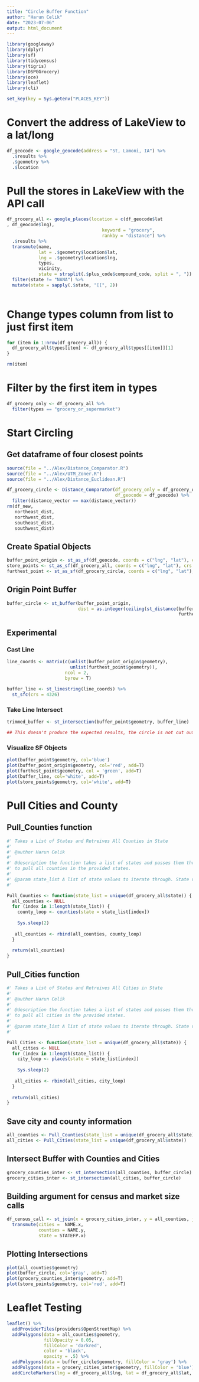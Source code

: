 ```yaml
---
title: "Circle Buffer Function"
author: "Harun Celik"
date: "2023-07-06"
output: html_document
---
```


```r
library(googleway)
library(dplyr)
library(sf)
library(tidycensus)
library(tigris)
library(DSPGGrocery)
library(oce)
library(leaflet)
library(cli)
```

```r
set_key(key = Sys.getenv("PLACES_KEY"))
```

# Convert the address of LakeView to a lat/long 
```r
df_geocode <- google_geocode(address = "St, Lamoni, IA") %>%
  .$results %>%
  .$geometry %>%
  .$location
```

# Pull the stores in LakeView with the API call
```r
df_grocery_all <- google_places(location = c(df_geocode$lat
, df_geocode$lng), 
                                    keyword = "grocery", 
                                    rankby = "distance") %>%
  .$results %>%
  transmute(name, 
            lat = .$geometry$location$lat, 
            lng = .$geometry$location$lng, 
            types,
            vicinity,
            state = strsplit(.$plus_code$compound_code, split = ", ")) %>%
  filter(state != "NANA") %>%
  mutate(state = sapply(.$state, "[[", 2))
  
```

# Change types column from list to just first item
```r
for (item in 1:nrow(df_grocery_all)) {
  df_grocery_all$types[item] <- df_grocery_all$types[[item]][1]
}

rm(item)
```

# Filter by the first item in types
```r
df_grocery_only <- df_grocery_all %>%
  filter(types == "grocery_or_supermarket")
```

# Start Circling

## Get dataframe of four closest points
```r
source(file = "../Alex/Distance_Comparator.R")
source(file = "../Alex/UTM_Zoner.R")
source(file = "../Alex/Distance_Euclidean.R")

df_grocery_circle <- Distance_Comparator(df_grocery_only = df_grocery_only,
                                         df_geocode = df_geocode) %>%
  filter(distance_vector == max(distance_vector))
rm(df_new,
   northeast_dist, 
   northwest_dist,
   southeast_dist,
   southwest_dist)
```

## Create Spatial Objects
```r
buffer_point_origin <- st_as_sf(df_geocode, coords = c("lng", "lat"), crs = "NAD83")
store_points <- st_as_sf(df_grocery_all, coords = c("lng", "lat"), crs = "NAD83")
furthest_point <- st_as_sf(df_grocery_circle, coords = c("lng", "lat"), crs = "NAD83")
```

## Origin Point Buffer
```r
buffer_circle <- st_buffer(buffer_point_origin, 
                           dist = as.integer(ceiling(st_distance(buffer_point_origin$geometry,
                                                                 furthest_point$geometry))))
```

## Experimental
### Cast Line
```r
line_coords <- matrix(c(unlist(buffer_point_origin$geometry), 
                        unlist(furthest_point$geometry)), 
                      ncol = 2, 
                      byrow = T)
  
buffer_line <- st_linestring(line_coords) %>%
  st_sfc(crs = 4326)
```

### Take Line Intersect
```r
trimmed_buffer <- st_intersection(buffer_point$geometry, buffer_line)

## This doesn't produce the expected results, the circle is not cut out by the distance of the line. A better option is just to use the st_distance() function and set that as the argument for the circle buffer.
```

### Visualize SF Objects
```r
plot(buffer_point$geometry, col='blue')
plot(buffer_point_origin$geometry, col='red', add=T)
plot(furthest_point$geometry, col = 'green', add=T)
plot(buffer_line, col='white', add=T)
plot(store_points$geometry, col='white', add=T)
```


# Pull Cities and County
## Pull_Counties function
```r
#' Takes a List of States and Retreives All Counties in State
#' 
#' @author Harun Celik
#'
#' @description the function takes a list of states and passes them through a loop
#' to pull all counties in the provided states.
#' 
#' @param state_list A list of state values to iterate through. State values should be unique.
#'

Pull_Counties <- function(state_list = unique(df_grocery_all$state)) {
  all_counties <- NULL
  for (index in 1:length(state_list)) {
    county_loop <- counties(state = state_list[index])
    
    Sys.sleep(2)
    
   all_counties <- rbind(all_counties, county_loop)
  }
  
  return(all_counties)
}
```

## Pull_Cities function
```r
#' Takes a List of States and Retreives All Cities in State
#' 
#' @author Harun Celik
#'
#' @description the function takes a list of states and passes them through a loop
#' to pull all cities in the provided states.
#' 
#' @param state_list A list of state values to iterate through. State values should be unique.
#'

Pull_Cities <- function(state_list = unique(df_grocery_all$state)) {
  all_cities <- NULL
  for (index in 1:length(state_list)) {
    city_loop <- places(state = state_list[index])
    
    Sys.sleep(2)
    
   all_cities <- rbind(all_cities, city_loop)
  }
  
  return(all_cities)
}
```

## Save city and county information
```r
all_counties <- Pull_Counties(state_list = unique(df_grocery_all$state))
all_cities <- Pull_Cities(state_list = unique(df_grocery_all$state))
```

## Intersect Buffer with Counties and Cities
```r
grocery_counties_inter <- st_intersection(all_counties, buffer_circle)
grocery_cities_inter <- st_intersection(all_cities, buffer_circle)
```

## Building argument for census and market size calls
```r
df_census_call <- st_join(x = grocery_cities_inter, y = all_counties, join = st_nearest_feature) %>%
  transmute(cities =  NAME.x,
            counties = NAME.y,
            state = STATEFP.x)
```

## Plotting Intersections
```r
plot(all_counties$geometry)
plot(buffer_circle, col='gray', add=T)
plot(grocery_counties_inter$geometry, add=T)
plot(store_points$geometry, col='red', add=T)
```
# Leaflet Testing
```r
leaflet() %>%
  addProviderTiles(providers$OpenStreetMap) %>%
  addPolygons(data = all_counties$geometry, 
              fillOpacity = 0.05, 
              fillColor = 'darkred', 
              color = 'black',
              opacity = .5) %>%
  addPolygons(data = buffer_circle$geometry, fillColor = 'gray') %>%
  addPolygons(data = grocery_cities_inter$geometry, fillColor = 'blue') %>%
  addCircleMarkers(lng = df_grocery_all$lng, lat = df_grocery_all$lat, color= 'green', popup = df_grocery_all$name, radius = 10)
  
```

